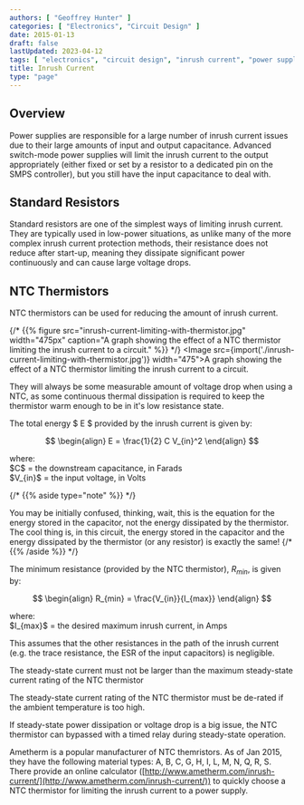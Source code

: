 ```yaml
---
authors: [ "Geoffrey Hunter" ]
categories: [ "Electronics", "Circuit Design" ]
date: 2015-01-13
draft: false
lastUpdated: 2023-04-12
tags: [ "electronics", "circuit design", "inrush current", "power supplies" ]
title: Inrush Current
type: "page"
---
```



## Overview

Power supplies are responsible for a large number of inrush current issues due to their large amounts of input and output capacitance. Advanced switch-mode power supplies will limit the inrush current to the output appropriately (either fixed or set by a resistor to a dedicated pin on the SMPS controller), but you still have the input capacitance to deal with.

## Standard Resistors

Standard resistors are one of the simplest ways of limiting inrush current. They are typically used in low-power situations, as unlike many of the more complex inrush current protection methods, their resistance does not reduce after start-up, meaning they dissipate significant power continuously and can cause large voltage drops.

## NTC Thermistors

NTC thermistors can be used for reducing the amount of inrush current.

{/* {{% figure src="inrush-current-limiting-with-thermistor.jpg" width="475px" caption="A graph showing the effect of a NTC thermistor limiting the inrush current to a circuit."  %}} */}
<Image src={import('./inrush-current-limiting-with-thermistor.jpg')} width="475">A graph showing the effect of a NTC thermistor limiting the inrush current to a circuit.</Image>

They will always be some measurable amount of voltage drop when using a NTC, as some continuous thermal dissipation is required to keep the thermistor warm enough to be in it's low resistance state.

The total energy $ E $ provided by the inrush current is given by:

$$
\begin{align}
E = \frac{1}{2} C V_{in}^2
\end{align}
$$

<p className="centered">    where:<br/>
    $C$ = the downstream capacitance, in Farads<br/>
    $V_{in}$ = the input voltage, in Volts<br/></p>

{/* {{% aside type="note" %}} */}
<Aside type="note">
You may be initially confused, thinking, wait, this is the equation for the energy stored in the capacitor, not the energy dissipated by the thermistor. The cool thing is, in this circuit, the energy stored in the capacitor and the energy dissipated by the thermistor (or any resistor) is exactly the same!
{/* {{% /aside %}} */}
</Aside>

The minimum resistance (provided by the NTC thermistor), $R_{min}$, is given by:

$$
\begin{align}
R_{min} = \frac{V_{in}}{I_{max}}
\end{align}
$$

<p className="centered">    where:<br/>
    $I_{max}$ = the desired maximum inrush current, in Amps<br/></p>

This assumes that the other resistances in the path of the inrush current (e.g. the trace resistance, the ESR of the input capacitors) is negligible.

The steady-state current must not be larger than the maximum steady-state current rating of the NTC thermistor

The steady-state current rating of the NTC thermistor must be de-rated if the ambient temperature is too high.

If steady-state power dissipation or voltage drop is a big issue, the NTC thermistor can bypassed with a timed relay during steady-state operation.

Ametherm is a popular manufacturer of NTC themristors. As of Jan 2015, they have the following material types: A, B, C, G, H, I, L, M, N, Q, R, S. There provide an online calculator ([http://www.ametherm.com/inrush-current/](http://www.ametherm.com/inrush-current/)) to quickly choose a NTC thermistor for limiting the inrush current to a power supply.
